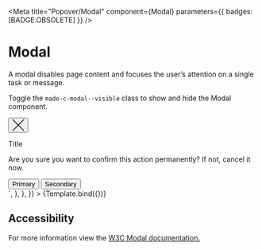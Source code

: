 

<Meta
  title="Popover/Modal"
  component={Modal}
  parameters={{ badges: [BADGE.OBSOLETE] }}
/>


# Modal

A modal disables page content and focuses the user’s attention on a single task or message.

Toggle the `made-c-modal--visible` class to show and hide the Modal component.

<Canvas>
  <Story
    name="Default"
    parameters={{
      docs: {
        source: {
          code: `
      <div role="dialog" id="dialog1" aria-modal="true" aria-labelledby="dialog1_label" class="made-c-modal made-c-modal--visible">
        <div class="made-c-modal__container">
          <div class="made-c-modal__header">
            <button type="button" class="made-c-modal__close">
             <svg class="made-c-modal__icon" width="24" height="24" viewBox="0 0 24 24" xmlns="http://www.w3.org/2000/svg">
              <title>
                close 
              </title>
              <path d="M22.938 0L24 1.062 13.061 12 24 22.938 22.938 24 12 13.061 1.062 24 0 22.938 10.938 12 0 1.062 1.062 0 12 10.938 22.938 0z" fill="currentColor" fill-rule="evenodd"/>
            </svg>
            </button>
            <p id="dialog1_label" class="made-u-h3 made-u-margin-top-6-x">Title</p>
          </div>
          <div class="made-c-modal__content">
            <p>
              Are you sure you want to confirm this action permanently? If not,
              cancel it now.
            </p>
          </div>
          <div class="made-c-modal__footer">
            <button
              type="button"
              class="made-c-button made-c-button--primary made-u-margin-top-4-x made-u-margin-right-4-x made-u-margin-top-0-x--md"
            >
              Primary
            </button>
            <button
              type="button"
              class="made-c-button made-c-button--secondary made-u-margin-top-4-x made-u-margin-top-0-x--md"
            >
              Secondary
            </button>
          </div>
        </div>
      </div>`,
        },
      },
    }}
  >
    {Template.bind({})}
  </Story>
</Canvas>

## Accessibility

For more information view the [W3C Modal documentation.](https://www.w3.org/TR/wai-aria-practices-1.1/#dialog_modal)
